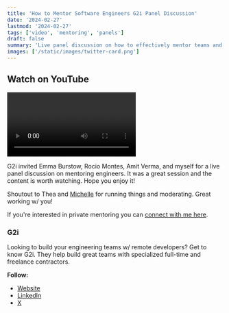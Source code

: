 ```yaml
---
title: 'How to Mentor Software Engineers G2i Panel Discussion'
date: '2024-02-27'
lastmod: '2024-02-27'
tags: ['video', 'mentoring', 'panels']
draft: false
summary: 'Live panel discussion on how to effectively mentor teams and software engineers.'
images: ['/static/images/twitter-card.png']
---
```


## Watch on YouTube

<Video
  title="How to Mentor Software Engineers G2i Panel Discussion"
  url="https://www.youtube.com/embed/97GC4yaI-o4?si=PQ7vNpAz2LiUx-7"
/>

G2i invited Emma Burstow, Rocio Montes, Amit Verma, and myself for a live panel discussion on mentoring engineers. It was a great session and the content is worth watching. Hope you enjoy it!

Shoutout to Thea and <a href="https://twitter.com/MichelleBakels">Michelle</a> for running things and moderating. Great working w/ you!

If you're interested in private mentoring you can <a href="/connect">connect with me here</a>.

### G2i

Looking to build your engineering teams w/ remote developers? Get to know G2i. They help build great teams with specialized full-time and freelance contractors.

**Follow:**

- [Website](https://www.g2i.co/)
- [LinkedIn](https://www.linkedin.com/company/g2i-inc-/?miniCompanyUrn=urn%3Ali%3Afs_miniCompany%3A7790167)
- [X](https://twitter.com/g2i_co?lang=en)
